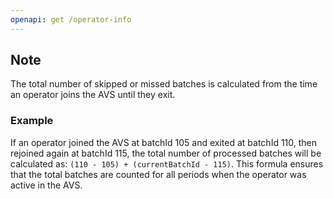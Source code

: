 ```yaml
---
openapi: get /operator-info
---
```


## Note
The total number of skipped or missed batches is calculated from the time an operator joins the AVS until they exit.
### Example
If an operator joined the AVS at batchId 105 and exited at batchId 110, then rejoined again at batchId 115, the total number of processed batches will be calculated as:
`(110 - 105) + (currentBatchId - 115)`.
This formula ensures that the total batches are counted for all periods when the operator was active in the AVS.
